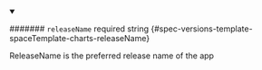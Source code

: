 
<details className="config-field" data-expandable="false" open>
<summary>

####### `releaseName` <span className="config-field-required" data-required="false">required</span> <span className="config-field-type">string</span> <span className="config-field-default"></span> <span className="config-field-enum"></span> {#spec-versions-template-spaceTemplate-charts-releaseName}

ReleaseName is the preferred release name of the app

</summary>



</details>

